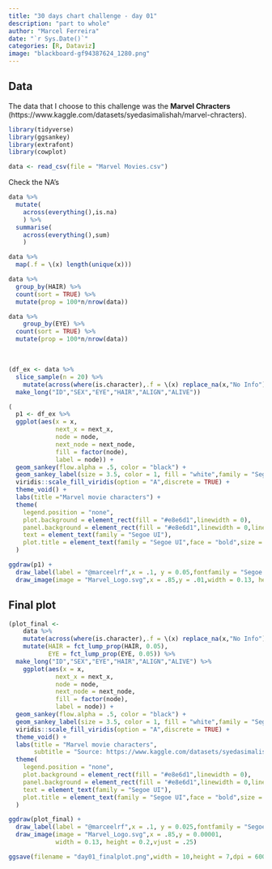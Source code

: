 ```yaml
---
title: "30 days chart challenge - day 01"
description: "part to whole"
author: "Marcel Ferreira"
date: "`r Sys.Date()`"
categories: [R, Dataviz]
image: "blackboard-gf94387624_1280.png"
---
```


## Data

The data that I choose to this challenge was the **Marvel Chracters** (https://www.kaggle.com/datasets/syedasimalishah/marvel-chracters).

```r
library(tidyverse)
library(ggsankey)
library(extrafont)
library(cowplot)
```

```r
data <- read_csv(file = "Marvel Movies.csv")
```

Check the NA's

```r
data %>% 
  mutate(
    across(everything(),is.na)
    ) %>%
  summarise(
    across(everything(),sum)
    )
```

```r
data %>%
  map(.f = \(x) length(unique(x)))
```

```r
data %>% 
  group_by(HAIR) %>%
  count(sort = TRUE) %>%
  mutate(prop = 100*n/nrow(data))
```

```r
data %>% 
    group_by(EYE) %>%
  count(sort = TRUE) %>%
  mutate(prop = 100*n/nrow(data))
```

\

```r
(df_ex <- data %>%
  slice_sample(n = 20) %>%
    mutate(across(where(is.character),.f = \(x) replace_na(x,"No Info"))) %>%
  make_long("ID","SEX","EYE","HAIR","ALIGN","ALIVE"))
```

```r
(
  p1 <- df_ex %>%
  ggplot(aes(x = x,
             next_x = next_x,
             node = node,
             next_node = next_node,
             fill = factor(node),
             label = node)) +
  geom_sankey(flow.alpha = .5, color = "black") +
  geom_sankey_label(size = 3.5, color = 1, fill = "white",family = "Segoe UI") +
  viridis::scale_fill_viridis(option = "A",discrete = TRUE) + 
  theme_void() +
  labs(title ="Marvel movie characters") +
  theme(
    legend.position = "none",
    plot.background = element_rect(fill = "#e8e6d1",linewidth = 0),
    panel.background = element_rect(fill = "#e8e6d1",linewidth = 0,linetype = "blank"),
    text = element_text(family = "Segoe UI"),
    plot.title = element_text(family = "Segoe UI",face = "bold",size = 30,hjust = .5))
  )
```

```r
ggdraw(p1) +
  draw_label(label = "@marceelrf",x = .1, y = 0.05,fontfamily = "Segoe UI") +
  draw_image(image = "Marvel_Logo.svg",x = .85,y = .01,width = 0.13, height = 0.2)
```

## Final plot

```r
(plot_final <- 
    data %>%
    mutate(across(where(is.character),.f = \(x) replace_na(x,"No Info"))) %>%
    mutate(HAIR = fct_lump_prop(HAIR, 0.05),
           EYE = fct_lump_prop(EYE, 0.05)) %>%
  make_long("ID","SEX","EYE","HAIR","ALIGN","ALIVE") %>%
    ggplot(aes(x = x,
             next_x = next_x,
             node = node,
             next_node = next_node,
             fill = factor(node),
             label = node)) +
  geom_sankey(flow.alpha = .5, color = "black") +
  geom_sankey_label(size = 3.5, color = 1, fill = "white",family = "Segoe UI") +
  viridis::scale_fill_viridis(option = "A",discrete = TRUE) + 
  theme_void() +
  labs(title = "Marvel movie characters",
       subtitle = "Source: https://www.kaggle.com/datasets/syedasimalishah/marvel-chracters") +
  theme(
    legend.position = "none",
    plot.background = element_rect(fill = "#e8e6d1",linewidth = 0),
    panel.background = element_rect(fill = "#e8e6d1",linewidth = 0,linetype = "blank"), plot.subtitle = element_text(family = "Segoe UI",face = "italic",size = 8,hjust = .1),
    text = element_text(family = "Segoe UI"),
    plot.title = element_text(family = "Segoe UI",face = "bold",size = 30,hjust = .5))
  )

ggdraw(plot_final) +
  draw_label(label = "@marceelrf",x = .1, y = 0.025,fontfamily = "Segoe UI") +
  draw_image(image = "Marvel_Logo.svg",x = .85,y = 0.00001,
             width = 0.13, height = 0.2,vjust = .25)
```

```r
ggsave(filename = "day01_finalplot.png",width = 10,height = 7,dpi = 600)
```
